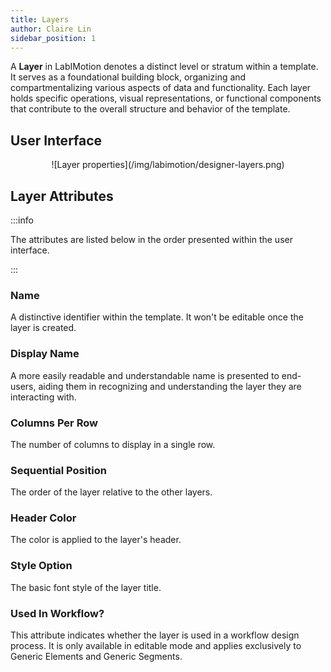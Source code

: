 ```yaml
---
title: Layers
author: Claire Lin
sidebar_position: 1
---
```



<Reader text="Designer" />

A **Layer** in LabIMotion denotes a distinct level or stratum within a template. It serves as a foundational building block, organizing and compartmentalizing various aspects of data and functionality. Each layer holds specific operations, visual representations, or functional components that contribute to the overall structure and behavior of the template.

## User Interface

<div align="center">
  ![Layer properties](/img/labimotion/designer-layers.png)
</div>

## Layer Attributes

:::info

The attributes are listed below in the order presented within the user interface.

:::

### Name

A distinctive identifier within the template. It won't be editable once the layer is created.

### Display Name

A more easily readable and understandable name is presented to end-users, aiding them in recognizing and understanding the layer they are interacting with.

### Columns Per Row

The number of columns to display in a single row.

### Sequential Position

The order of the layer relative to the other layers.

### Header Color

The color is applied to the layer's header.

### Style Option

The basic font style of the layer title.

### Used In Workflow?

This attribute indicates whether the layer is used in a workflow design process. It is only available in editable mode and applies exclusively to Generic Elements and Generic Segments.
